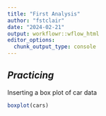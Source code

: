 ```yaml
---
title: "First Analysis"
author: "fstclair"
date: "2024-02-21"
output: workflowr::wflow_html
editor_options:
  chunk_output_type: console
---
```


## *Practicing*

Inserting a box plot of car data

```r

boxplot(cars)

```

